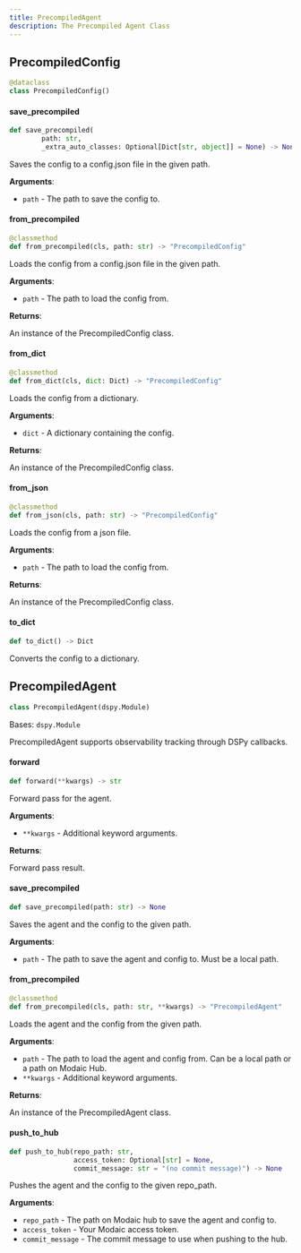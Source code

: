 ```yaml
---
title: PrecompiledAgent
description: The Precompiled Agent Class
---
```


## PrecompiledConfig

```python
@dataclass
class PrecompiledConfig()
```

#### save\_precompiled

```python
def save_precompiled(
        path: str,
        _extra_auto_classes: Optional[Dict[str, object]] = None) -> None
```

Saves the config to a config.json file in the given path.

**Arguments**:

- `path` - The path to save the config to.

#### from\_precompiled

```python
@classmethod
def from_precompiled(cls, path: str) -> "PrecompiledConfig"
```

Loads the config from a config.json file in the given path.

**Arguments**:

- `path` - The path to load the config from.
  

**Returns**:

  An instance of the PrecompiledConfig class.

#### from\_dict

```python
@classmethod
def from_dict(cls, dict: Dict) -> "PrecompiledConfig"
```

Loads the config from a dictionary.

**Arguments**:

- `dict` - A dictionary containing the config.
  

**Returns**:

  An instance of the PrecompiledConfig class.

#### from\_json

```python
@classmethod
def from_json(cls, path: str) -> "PrecompiledConfig"
```

Loads the config from a json file.

**Arguments**:

- `path` - The path to load the config from.
  

**Returns**:

  An instance of the PrecompiledConfig class.

#### to\_dict

```python
def to_dict() -> Dict
```

Converts the config to a dictionary.

## PrecompiledAgent

```python
class PrecompiledAgent(dspy.Module)
```

Bases: `dspy.Module`

PrecompiledAgent supports observability tracking through DSPy callbacks.

#### forward

```python
def forward(**kwargs) -> str
```

Forward pass for the agent.

**Arguments**:

- `**kwargs` - Additional keyword arguments.
  

**Returns**:

  Forward pass result.

#### save\_precompiled

```python
def save_precompiled(path: str) -> None
```

Saves the agent and the config to the given path.

**Arguments**:

- `path` - The path to save the agent and config to. Must be a local path.

#### from\_precompiled

```python
@classmethod
def from_precompiled(cls, path: str, **kwargs) -> "PrecompiledAgent"
```

Loads the agent and the config from the given path.

**Arguments**:

- `path` - The path to load the agent and config from. Can be a local path or a path on Modaic Hub.
- `**kwargs` - Additional keyword arguments.
  

**Returns**:

  An instance of the PrecompiledAgent class.

#### push\_to\_hub

```python
def push_to_hub(repo_path: str,
                access_token: Optional[str] = None,
                commit_message: str = "(no commit message)") -> None
```

Pushes the agent and the config to the given repo_path.

**Arguments**:

- `repo_path` - The path on Modaic hub to save the agent and config to.
- `access_token` - Your Modaic access token.
- `commit_message` - The commit message to use when pushing to the hub.

